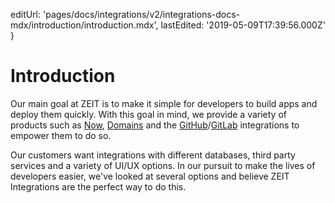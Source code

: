 
  editUrl:
    'pages/docs/integrations/v2/integrations-docs-mdx/introduction/introduction.mdx',
  lastEdited: '2019-05-09T17:39:56.000Z'
}

# Introduction

Our main goal at ZEIT is to make it simple for developers to build apps and deploy them quickly. With this goal in mind, we provide a variety of products such as [Now](/now), [Domains](/domains) and the [GitHub](/docs/v2/integrations/now-for-github/)/[GitLab](/docs/v2/integrations/now-for-gitlab/) integrations to empower them to do so.

Our customers want integrations with different databases, third party services and a variety of UI/UX options. In our pursuit to make the lives of developers easier, we've looked at several options and believe ZEIT Integrations are the perfect way to do this.

<ZeitIntegrations />
<WhatsAnIntegration />
<WhatsAUiHook />
<UseAnIntegration />
